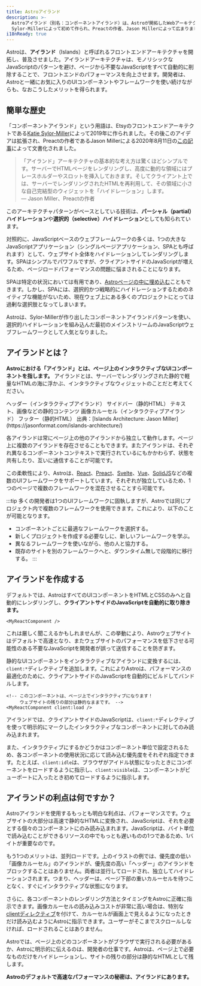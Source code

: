 ```yaml
---
title: Astroアイランド
description: >-
  Astroアイランド（別名：コンポーネントアイランド）は、Astroが開拓したWebアーキテクチャのパターンの1つです。「アイランドアーキテクチャ」は、2019年にEtsyのフロントエンドアーキテクトKatie
  Sylor-Millerによって初めて作られ、Preactの作者、Jason Millerによって広まりました。
i18nReady: true
---
```



Astroは、**アイランド**（Islands）と呼ばれるフロントエンドアーキテクチャを開拓し、普及させました。アイランドアーキテクチャは、モノリシックなJavaScriptのパターンを避け、ページから不要なJavaScriptをすべて自動的に削除することで、フロントエンドのパフォーマンスを向上させます。開発者は、Astroと一緒にお気に入りのUIコンポーネントやフレームワークを使い続けながらも、なおこうしたメリットを得られます。

## 簡単な歴史

「コンポーネントアイランド」という用語は、Etsyのフロントエンドアーキテクトである[Katie Sylor-Miller](https://twitter.com/ksylor)によって2019年に作られました。その後このアイデアは拡張され、Preactの作者であるJason Millerによる2020年8月11日の[この記事](https://jasonformat.com/islands-architecture/)によって文書化されました。

> 「アイランド」アーキテクチャの基本的な考え方は驚くほどシンプルです。サーバーでHTMLページをレンダリングし、高度に動的な領域にはプレースホルダーやスロットを挿入しておきます。そしてクライアント上では、サーバーでレンダリングされたHTMLを再利用して、その領域に小さな自己完結型のウィジェットを「ハイドレーション」します。  
> — Jason Miller、Preactの作者

このアーキテクチャパターンがベースとしている技術は、**パーシャル（partial）ハイドレーション**や**選択的（selective）ハイドレーション**としても知られています。

対照的に、JavaScriptベースのウェブフレームワークの多くは、1つの大きなJavaScriptアプリケーション（シングルページアプリケーション、SPAとも呼ばれます）として、ウェブサイト全体をハイドレーションしてレンダリングします。SPAはシンプルでパワフルですが、クライアントサイドのJavaScriptが増えるため、ページロードパフォーマンスの問題に悩まされることになります。

SPAは特定の状況においては有用であり、[Astroページの中に埋め込む](/ja/guides/migrate-to-astro/from-create-react-app/)こともできます。しかし、SPAには、選択的かつ戦略的にハイドレーションするためのネイティブな機能がないため、現在ウェブ上にある多くのプロジェクトにとっては過剰な選択肢となってしまいます。

Astroは、Sylor-Millerが作り出したコンポーネントアイランドパターンを使い、選択的ハイドレーションを組み込んだ最初のメインストリームのJavaScriptウェブフレームワークとして人気となりました。

## アイランドとは？

**Astroにおける「アイランド」とは、ページ上のインタラクティブなUIコンポーネントを指します。** アイランドとは、サーバーでレンダリングされた静的で軽量なHTMLの海に浮かぶ、インタラクティブなウィジェットのことだと考えてください。

<IslandsDiagram>
  <Fragment slot="headerApp">ヘッダー（インタラクティブアイランド）</Fragment>
  <Fragment slot="sidebarApp">サイドバー（静的HTML）</Fragment>
  <Fragment slot="main">
      テキスト、画像などの静的コンテンツ
  </Fragment>
  <Fragment slot="carouselApp">画像カルーセル（インタラクティブアイランド）</Fragment>
  <Fragment slot="footer">フッター（静的HTML）</Fragment>
  <Fragment slot="source">出典：[Islands Architecture: Jason Miller](https://jasonformat.com/islands-architecture/)</Fragment>
</IslandsDiagram>

各アイランドは常にページ上の他のアイランドから独立して動作します。ページ上に複数のアイランドを存在させることもできます。またアイランドは、それぞれ異なるコンポーネントコンテキストで実行されているにもかかわらず、状態を共有したり、互いに通信することが可能です。

この柔軟性により、Astroは、[React](https://react.dev/)、[Preact](https://preactjs.com/)、[Svelte](https://svelte.dev/)、[Vue](https://vuejs.org/)、[SolidJS](https://www.solidjs.com/)などの複数のUIフレームワークをサポートしています。それぞれが独立しているため、1つのページで複数のフレームワークを混在させることすら可能です。

:::tip
多くの開発者は1つのUIフレームワークに固執しますが、Astroでは同じプロジェクト内で複数のフレームワークを使用できます。これにより、以下のことが可能となります。

- コンポーネントごとに最適なフレームワークを選択する。
- 新しくプロジェクトを作成する必要なしに、新しいフレームワークを学ぶ。
- 異なるフレームワークを使いながら、他の人と協力する。
- 既存のサイトを別のフレームワークへと、ダウンタイム無しで段階的に移行する。
:::

## アイランドを作成する

デフォルトでは、AstroはすべてのUIコンポーネントをHTMLとCSSのみへと自動的にレンダリングし、**クライアントサイドのJavaScriptを自動的に取り除きます。**


```astro title="src/pages/index.astro"
<MyReactComponent />
```

これは厳しく聞こえるかもしれませんが、この挙動により、Astroウェブサイトはデフォルトで高速となり、またウェブサイトのパフォーマンスを低下させる可能性のある不要なJavaScriptを開発者が誤って送信することを防ぎます。

静的なUIコンポーネントをインタラクティブなアイランドに変換するには、`client:*`ディレクティブを追加します。これによりAstroは、パフォーマンスの最適化のために、クライアントサイドのJavaScriptを自動的にビルドしてバンドルします。

```astro title="src/pages/index.astro" ins="client:load"
<!-- このコンポーネントは、ページ上でインタラクティブになります！ 
     ウェブサイトの残りの部分は静的なままです。 -->
<MyReactComponent client:load />
```

アイランドでは、クライアントサイドのJavaScriptは、`client:*`ディレクティブを使って明示的にマークしたインタラクティブなコンポーネントに対してのみ読み込まれます。

また、インタラクティブにするかどうかはコンポーネント単位で設定されるため、各コンポーネントの使用状況に応じて読み込む優先度をそれぞれ指定できます。たとえば、`client:idle`は、ブラウザがアイドル状態になったときにコンポーネントをロードするように指示し、`client:visible`は、コンポーネントがビューポートに入ったとき初めてロードするように指示します。

## アイランドの利点は何ですか？

Astroアイランドを使用するもっとも明白な利点は、パフォーマンスです。ウェブサイトの大部分は高速で静的なHTMLに変換され、JavaScriptは、それを必要とする個々のコンポーネントにのみ読み込まれます。JavaScriptは、バイト単位で読み込むことができるリソースの中でもっとも遅いものの1つであるため、1バイトが重要なのです。

もう1つのメリットは、並列ロードです。上のイラストの例では、優先度の低い「画像カルーセル」のアイランドが、優先度の高い「ヘッダー」のアイランドをブロックすることはありません。両者は並行してロードされ、独立してハイドレーションされます。つまり、ヘッダーは、ページ下部の重いカルーセルを待つことなく、すぐにインタラクティブな状態になります。

さらに、各コンポーネントのレンダリング方法とタイミングをAstroに正確に指示できます。画像カルーセルの読み込みコストが非常に高い場合は、特別な[clientディレクティブ](/ja/reference/directives-reference/#client-directives)を付けて、カルーセルが画面上で見えるようになったときだけ読み込むようにAstroに指示できます。ユーザーがそこまでスクロールしなければ、ロードされることはありません。

Astroでは、ページ上のどのコンポーネントがブラウザで実行される必要があるか、Astroに明示的に伝えるのは、開発者の仕事です。Astroは、ページ上で必要なものだけをハイドレーションし、サイトの残りの部分は静的なHTMLとして残します。

**Astroのデフォルトで高速なパフォーマンスの秘密は、アイランドにあります。**
